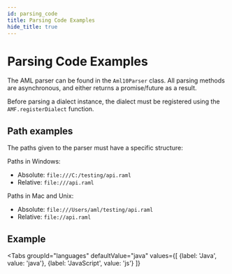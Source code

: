 ```yaml
---
id: parsing_code
title: Parsing Code Examples
hide_title: true
---
```


# Parsing Code Examples

The AML parser can be found in the `Aml10Parser` class. All parsing methods are asynchronous, and either returns a promise/future as a result.

Before parsing a dialect instance, the dialect must be registered using the `AMF.registerDialect` function.

## Path examples

The paths given to the parser must have a specific structure:

Paths in Windows:

-   Absolute: `file:///C:/testing/api.raml`
-   Relative: `file:///api.raml`

Paths in Mac and Unix:

-   Absolute: `file:///Users/aml/testing/api.raml`
-   Relative: `file://api.raml`

## Example


<Tabs
    groupId="languages"
    defaultValue="java"
    values={[
        {label: 'Java', value: 'java'},
        {label: 'JavaScript', value: 'js'}
    ]}
>

<TabItem value="java">
    <CodeGetter
        language='java'
        codeUrl='examples/master/src/main/java/aml_org/examples/Parsing.java'
    />
</TabItem>
<TabItem value="js">
    <CodeGetter
        language='js'
        codeUrl='examples/master/src/main/js/Parsing.js'
    />
</TabItem>
</Tabs>

